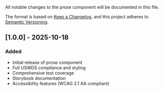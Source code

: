 
<Meta title="Layout/Prose/Changelog" />

All notable changes to the prose component will be documented in this file.

The format is based on [Keep a Changelog](https://keepachangelog.com/en/1.0.0/),
and this project adheres to [Semantic Versioning](https://semver.org/spec/v2.0.0.html).

## [1.0.0] - 2025-10-18

### Added

- Initial release of prose component
- Full USWDS compliance and styling
- Comprehensive test coverage
- Storybook documentation
- Accessibility features (WCAG 2.1 AA compliant)
